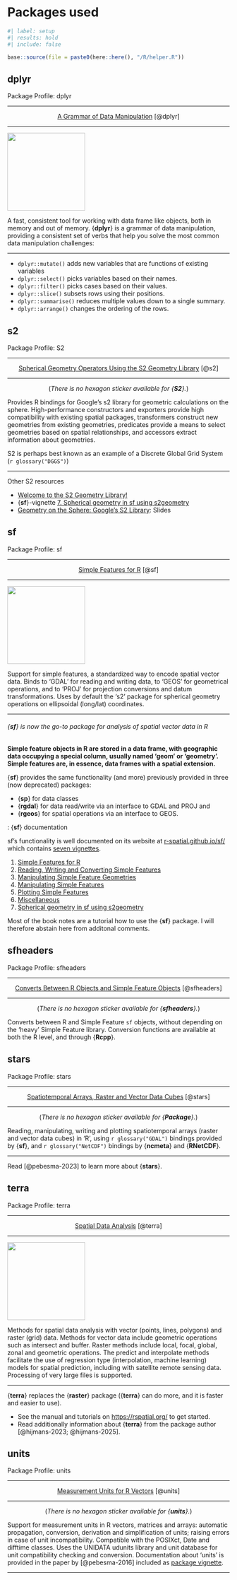 # Packages used {#sec-annex-a}

```r
#| label: setup
#| results: hold
#| include: false

base::source(file = paste0(here::here(), "/R/helper.R"))
```

## dplyr {#sec-96-dplyr}

:::::: my-num-packagebox
::: my-num-packagebox-header
Package Profile: dplyr
:::

------------------------------------------------------------------------

:::: my-num-packagebox-container
<center>[A Grammar of Data Manipulation](https://dplyr.tidyverse.org/) [@dplyr]</center>

------------------------------------------------------------------------

::: {layout="[10, 30]" layout-valign="center"}
![](img/logoi/logo-dplyr-min.png){width="176"}

A fast, consistent tool for working with data frame like objects, both in memory and out of memory. {**dplyr**} is a grammar of data manipulation, providing a consistent set of verbs that help you solve the most common data manipulation challenges: 

:::

------------------------------------------------------------------------

- `dplyr::mutate()` adds new variables that are functions of existing variables 
- `dplyr::select()` picks variables based on their names.
- `dplyr::filter()` picks cases based on their values. 
- `dplyr::slice()`  subsets rows using their positions.
- `dplyr::summarise()` reduces multiple values down to a single summary. 
- `dplyr::arrange()` changes the ordering of the rows.

::::
::::::


## s2 {#sec-96-s2}

:::::: my-num-packagebox
::: my-num-packagebox-header
Package Profile: S2
:::

------------------------------------------------------------------------

:::: my-num-packagebox-container
<center>[Spherical Geometry Operators Using the S2 Geometry Library](https://r-spatial.github.io/s2/) [@s2]</center>

------------------------------------------------------------------------

<center>(*There is no hexagon sticker available for {**S2**}.*)</center>  

Provides R bindings for Google's s2 library for geometric calculations on the sphere. High-performance constructors and exporters provide high compatibility with existing spatial packages, transformers construct new geometries from existing geometries, predicates provide a means to select geometries based on spatial relationships, and accessors extract information about geometries.

 S2 is perhaps best known as an example of a Discrete Global Grid System (`r glossary("DGGS")`)

------------------------------------------------------------------------

:::::{.my-resource}
:::{.my-resource-header}
Other S2 resources
:::
::::{.my-resource-container}

- [Welcome to the S2 Geometry Library!](http://s2geometry.io/)
- {**sf**}-vignette [7. Spherical geometry in sf using s2geometry](https://r-spatial.github.io/sf/articles/sf7.html)
- [Geometry on the Sphere: Google's S2 Library](https://docs.google.com/presentation/d/1Hl4KapfAENAOf4gv-pSngKwvS_jwNVHRPZTTDzXXn6Q/edit#slide=id.i143): Slides
::::
:::::


::::
::::::

## sf {#sec-96-sf}

:::::: my-num-packagebox
::: my-num-packagebox-header
Package Profile: sf
:::

------------------------------------------------------------------------

:::: my-num-packagebox-container
<center>[Simple Features for R](https://r-spatial.github.io/sf/) [@sf]</center>

------------------------------------------------------------------------

::: {layout="[10, 30]" layout-valign="center"}
![](img/logoi/logo-sf-min.png){width="176"}

Support for simple features, a standardized way to encode spatial vector data. Binds to 'GDAL' for reading and writing data, to 'GEOS' for geometrical operations, and to 'PROJ' for projection conversions and datum transformations. Uses by default the 's2' package for spherical geometry operations on ellipsoidal (long/lat) coordinates.
:::

------------------------------------------------------------------------

::: {#nte-importance-sf .callout-note}
###### {**sf**} is now the go-to package for analysis of spatial vector data in R

**Simple feature objects in R are stored in a data frame, with geographic
data occupying a special column, usually named ‘geom’ or ‘geometry’.
Simple features are, in essence, data frames with a spatial extension.**

:::

{**sf**} provides the same functionality (and more) previously provided
in three (now deprecated) packages:

-   {**sp**} for data classes
-   {**rgdal**} for data read/write via an interface to GDAL and PROJ
    and
-   {**rgeos**} for spatial operations via an interface to GEOS.

:::::{.my-resource}
:::{.my-resource-header}
:::::: {#lem-02-sf-documentation}
: {**sf**} documentation
::::::
:::
::::{.my-resource-container}
sf’s functionality is well documented on its website at
[r-spatial.github.io/sf/](https://r-spatial.github.io/sf/) which contains [seven
vignettes](https://r-spatial.github.io/sf/articles/).

1. [Simple Features for R](https://r-spatial.github.io/sf/articles/sf1.html)
2. [Reading, Writing and Converting Simple Features](https://r-spatial.github.io/sf/articles/sf2.html)
3. [Manipulating Simple Feature Geometries](https://r-spatial.github.io/sf/articles/sf3.html)
4. [Manipulating Simple Features](https://r-spatial.github.io/sf/articles/sf4.html)
5. [Plotting Simple Features](https://r-spatial.github.io/sf/articles/sf5.html)
6. [Miscellaneous](https://r-spatial.github.io/sf/articles/sf6.html)
7. [Spherical geometry in sf using s2geometry](https://r-spatial.github.io/sf/articles/sf1.html)
::::
:::::




Most of the book notes are a tutorial how to use the {**sf**} package. I will therefore abstain here from additonal comments.
::::
::::::



## sfheaders {#sec-96-sfheaders}

:::::: my-num-packagebox
::: my-num-packagebox-header
Package Profile: sfheaders
:::

:::: my-num-packagebox-container

***

<center>[Converts Between R Objects and Simple Feature Objects](https://dcooley.github.io/sfheaders/index.html) [@sfheaders]</center>

------------------------------------------------------------------------

<center>(*There is no hexagon sticker available for {**sfheaders**}.*)</center>    


Converts between R and Simple Feature `sf` objects, without depending on the ‘heavy’ Simple Feature library. Conversion functions are available at both the R level, and through {**Rcpp**}.

::::
::::::

## stars {#sec-96-stars}

:::::: my-num-packagebox
::: my-num-packagebox-header
Package Profile: stars
:::

------------------------------------------------------------------------

:::: my-num-packagebox-container
<center>[Spatiotemporal Arrays, Raster and Vector Data Cubes](	https://r-spatial.github.io/stars/) [@stars]</center>

------------------------------------------------------------------------

<center>(*There is no hexagon sticker available for {**Package**}.*)</center>  


Reading, manipulating, writing and plotting spatiotemporal arrays (raster and vector data cubes) in 'R', using `r glossary("GDAL")` bindings provided by {**sf**}, and `r glossary("NetCDF")` bindings by {**ncmeta**} and {**RNetCDF**}.

------------------------------------------------------------------------

Read [@pebesma-2023] to learn more about {**stars**}.
::::
::::::


## terra {#sec-96-terra}

:::::: my-num-packagebox
::: my-num-packagebox-header
Package Profile: terra
:::

------------------------------------------------------------------------

:::: my-num-packagebox-container
<center>[Spatial Data Analysis](https://rspatial.github.io/terra/) [@terra]</center>

------------------------------------------------------------------------

::: {layout="[10, 30]" layout-valign="center"}
![](img/logoi/logo-terra-min.png){width="176"}

Methods for spatial data analysis with vector (points, lines, polygons) and raster (grid) data. Methods for vector data include geometric operations such as intersect and buffer. Raster methods include local, focal, global, zonal and geometric operations. The predict and interpolate methods facilitate the use of regression type (interpolation, machine learning) models for spatial prediction, including with satellite remote sensing data. Processing of very large files is supported. 
:::

------------------------------------------------------------------------

::: {.callout-note }
{**terra**} replaces the {**raster**} package ({**terra**} can do more, and it is faster and easier to use).
:::


- See the manual and tutorials on [https://rspatial.org/](https://rspatial.org/) to get started. 
- Read additionally information about {**terra**} from the package author [@hijmans-2023; @hijmans-2025].
::::
::::::

## units {#sec-96-units}

:::::: my-num-packagebox
::: my-num-packagebox-header
Package Profile: units
:::

------------------------------------------------------------------------

:::: my-num-packagebox-container
<center>[Measurement Units for R Vectors](	https://r-quantities.github.io/units/) [@units]</center>

------------------------------------------------------------------------

<center>(*There is no hexagon sticker available for {**units**}.*)</center>  

Support for measurement units in R vectors, matrices and arrays: automatic propagation, conversion, derivation and simplification of units; raising errors in case of unit incompatibility. Compatible with the POSIXct, Date and difftime classes. Uses the UNIDATA udunits library and unit database for unit compatibility checking and conversion. Documentation about 'units' is provided in the paper by [@pebesma-2016] included as [package vignette](https://r-quantities.github.io/units/).

------------------------------------------------------------------------

::::
::::::
